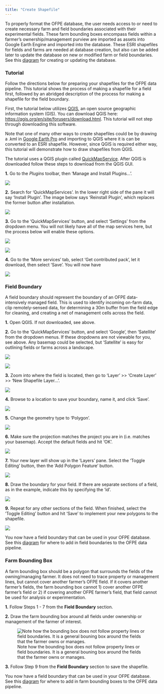 ```yaml
---
title: "Create Shapefile"
---
```

To properly format the OFPE database, the user needs access to or need to create necessary farm and field boundaries associated with their experimental fields. These farm bounding boxes encompass fields within a farmer's ownership/management purview are imported as assets into Google Earth Engine and imported into the database. These ESRI shapefiles for fields and farms are needed at database creation, but also can be added later to update the database on new or modified farm or field boundaries. See this  [diagram](db_creation.html) for creating or updating the database.

### Tutorial
Follow the directions below for preparing your shapefiles for the OFPE data pipeline. This tutorial shows the process of making a shapefile for a field first, followed by an abridged description of the process for making a shapefile for the field boundary.

First, the tutorial below utilizes [QGIS](https://qgis.org), an open source geographic information system (GIS). You can download QGIS here: <https://qgis.org/en/site/forusers/download.html>. This tutorial will not step through downloading this software. 

Note that one of many other ways to create shapefiles could be by drawing a .kml in [Google Earth Pro](https://www.google.com/earth/versions/#download-pro) and importing to QGIS where it is can be converted to an ESRI shapefile. However, since QGIS is required either way, this tutorial will demonstrate how to draw shapefiles from QGIS.

The tutorial uses a QGIS plugin called [QuickMapService](https://plugins.qgis.org/plugins/quick_map_services/). After QGIS is downloaded follow these steps to download from the QGIS GUI.

**1.** Go to the *Plugins* toolbar, then 'Manage and Install Plugins...'.

![](create_shp_qgis/step_pre_1.png)

**2.** Search for 'QuickMapServices'. In the lower right side of the pane it will say 'Install Plugin'. The image below says 'Reinstall Plugin', which replaces the former button after installation.

![](create_shp_qgis/step_pre_2.png)

**3.** Go to the 'QuickMapServices' button, and select 'Settings' from the dropdown menu. You will not likely have all of the map services here, but the process below will enable these options.

![](create_shp_qgis/step_pre_3a.png)

![](create_shp_qgis/step_pre_3b.png)

**4.** Go to the 'More services' tab, select 'Get contributed pack', let it download, then select 'Save'. You will now have 

![](create_shp_qgis/step_pre_4.png)


### Field Boundary
A field boundary should represent the boundary of an OFPE data-intensively managed field. This is used to identify incoming on-farm data, clip remotely-sensed data, for determining a 30m buffer from the field edge for cleaning, and creating a net of management cells across the field.

**1.** Open QGIS. If not downloaded, see above. 

**2.** Go to the 'QuickMapServices' button, and select 'Google', then 'Satellite' from the dropdown menus. If these dropdowns are not viewable for you, see above. Any basemap could be selected, but 'Satellite' is easy for outlining fields or farms across a landscape.

![](create_shp_qgis/step_pre_3a.png)

![](create_shp_qgis/step_fld_2.png)

**3.** Zoom into where the field is located, then go to 'Layer' >> 'Create Layer' >> 'New Shapefile Layer...'.

![](create_shp_qgis/step_fld_3.png)

**4.** Browse to a location to save your boundary, name it, and click 'Save'. 

![](create_shp_qgis/step_fld_4.png)

**5.** Change the geometry type to 'Polygon'.

![](create_shp_qgis/step_fld_5.png)

**6.** Make sure the projection matches the project you are in (i.e. matches your basemap). Accept the default fields and hit 'OK'.

![](create_shp_qgis/step_fld_6.png)

**7.** Your new layer will show up in the 'Layers' pane. Select the 'Toggle Editing' button, then the 'Add Polygon Feature' button.

![](create_shp_qgis/step_fld_7.png)

**8.** Draw the boundary for your field. If there are separate sections of a field, as in the example, indicate this by specifying the 'id'.

![](create_shp_qgis/step_fld_8.png)

**9.** Repeat for any other sections of the field. When finished, select the 'Toggle Editing' button and hit 'Save' to implement your new polygons to the shapefile.

![](create_shp_qgis/step_fld_9.png)

You now have a field boundary that can be used in your OFPE database. See this  [diagram](db_creation.html) for where to add in field boundaries to the OFPE data pipeline.

### Farm Bounding Box 
A farm bounding box should be a polygon that surrounds the fields of the owning/managing farmer. It does not need to trace property or management lines, but cannot cover another farmer's OFPE field. If it covers another farmer's fields, the farm bounding box cannot 1) cover another OFPE farmer's field or 2) if covering another OFPE farmer's field, that field cannot be used for analysis or experimentation. 

**1.** Follow Steps 1 - 7 from the **Field Boundary** section.

**2.** Draw the farm bounding box around all fields under ownership or management of the farmer of interest.

![Note how the bounding box does not follow property lines or field boundaries. It is a general bouning box around the fields that the farmer owns or manages.](create_shp_qgis/step_farm_2.png)

**3.** Follow Step 9 from the **Field Boundary** section to save the shapefile.

You now have a field boundary that can be used in your OFPE database. See this  [diagram](db_creation.html) for where to add in farm bounding boxes to the OFPE data pipeline.





